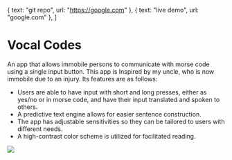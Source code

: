   { text: "git repo", url: "https://google.com" },
  { text: "live demo", url: "google.com" },
]


<div class='image-right-wrapper' >

<div class='image-right-text' >

# Vocal Codes

An app that allows immobile persons to communicate with morse code using a single input button. This app is Inspired by my uncle, who is now immobile due to an injury. Its features are as follows:

- Users are able to have input with short and long presses, either as yes/no or in morse code, and have their input translated and spoken to others.
- A predictive text engine allows for easier sentence construction.
- The app has adjustable sensitivities so they can be tailored to users with different needs.
- A high-contrast color scheme is utilized for facilitated reading.

<SkillStack skills={addColorToSkills(tags)} />

<ButtonContainer buttons={buttons} />

</div>

<img
  class="mdx-default-media"
  src="https://images.squarespace-cdn.com/content/v1/54c0768de4b07740895fb25f/1572025068065-RA1WPF36FKTPOIGX2ZJM/ke17ZwdGBToddI8pDm48kJO_Aj-M1eF3QqAViXELqo97gQa3H78H3Y0txjaiv_0fDoOvxcdMmMKkDsyUqMSsMWxHk725yiiHCCLfrh8O1z5QHyNOqBUUEtDDsRWrJLTmQx21nqIT8mD2igu2ZXJ_19t5gqJ5CkHK8N9f0mJ1zcy2uhiDiJWxyOnCWyLf2OmL/ec2-54-173-143-128.compute-1.amazonaws.com_Translator%28iPhone+6_7_8+Plus%29+%281%29.png?format=750w"
/>

</div>
